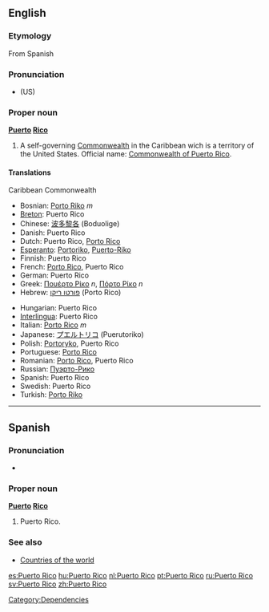 ==English==

===Etymology===
From Spanish

===Pronunciation===
* {{IPA|/ˌpɔɹɾɚˈɹikoʊ/}} (US)

===Proper noun===
{{wikipedia}}
'''[[puerto|Puerto]] [[rico|Rico]]'''

# A self-governing [[Commonwealth]] in the Caribbean wich is a territory of the United States. Official name: [[Commonwealth of Puerto Rico]].

====Translations====

;Caribbean Commonwealth
{{top}}
*Bosnian: [[Porto Riko]] ''m''
*[[Breton]]: Puerto Rico
*Chinese: [[波多黎各]] (Boduolige)
*Danish: Puerto Rico
*Dutch: Puerto Rico, [[Porto Rico]]
*[[Esperanto]]: [[Portoriko]], [[Puerto-Riko]]
*Finnish: Puerto Rico
*French: [[Porto Rico]], Puerto Rico
*German: Puerto Rico
*Greek: [[Πουέρτο Ρίκο]] ''n'', [[Πόρτο Ρίκο]] ''n''
*Hebrew: [[פורטו ריקו]] (Porto Rico)
{{mid}}
*Hungarian: Puerto Rico
*[[Interlingua]]: Puerto Rico
*Italian: [[Porto Rico]] ''m''
*Japanese: [[プエルトリコ]] (Puerutoriko)
*Polish: [[Portoryko]], Puerto Rico
*Portuguese: [[Porto Rico]]
*Romanian: [[Porto Rico]], Puerto Rico
*Russian: [[Пуэрто-Рико]]
*Spanish: Puerto Rico
*Swedish: Puerto Rico
*Turkish: [[Porto Riko]]
{{bottom}}

----

==Spanish==

===Pronunciation===
* {{IPA|/ˌpwertoˈriko/}}

===Proper noun===
'''[[puerto|Puerto]] [[rico|Rico]]'''

# Puerto Rico.

===See also===
* [[Countries of the world]]

[[Category:Dependencies]]

[[es:Puerto Rico]]
[[hu:Puerto Rico]]
[[nl:Puerto Rico]]
[[pt:Puerto Rico]]
[[ru:Puerto Rico]]
[[sv:Puerto Rico]]
[[zh:Puerto Rico]]